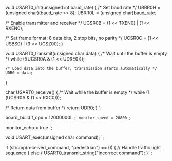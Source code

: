 void USART0_init(unsigned int baud_rate)
{
  /* Set baud rate */
  UBRR0H = (unsigned char)(baud_rate >> 8);
  UBRR0L = (unsigned char)baud_rate;

  /* Enable transmitter and receiver */
  UCSR0B = (1 << TXEN0) | (1 << RXEN0);

  /* Set frame format: 8 data bits, 2 stop bits, no parity */
  UCSR0C = (1 << USBS0) | (3 << UCSZ00);
}

void USART0_transmit(unsigned char data) {
    /* Wait until the buffer is empty */
    while (!(UCSR0A & (1 << UDRE0)));

    /* Load data into the buffer; transmission starts automatically */
    UDR0 = data;
}

char USART0_receive()
{
  /* Wait while the buffer is empty */
  while (!(UCSR0A & (1 << RXC0)));

  /* Return data from buffer */
  return UDR0;
}
`;

board_build.f_cpu = 12000000L
`;
monitor_speed = 28800
`;

monitor_echo = true
`;

void USART_exec(unsigned char command);
`;

if (strcmp(received_command, "pedestrian") == 0) {
    // Handle traffic light sequence
} else {
    USART0_transmit_string("incorrect command");
}
`;
